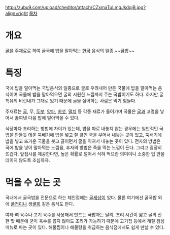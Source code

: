 http://zubu9.com/upload/cheditor/attach/CZxmaTuLmgJkdqjB.jpg?align=right
[[목차]]

= 개요 =
[[굴]]을 주재료로 하여 굴국에 밥을 말아먹는 [[한국]] 음식의 일종.~~뀱밥~~ 

= 특징 =
국에 밥을 말아먹는 국밥음식의 일종으로 굴로 우려내어 만든 국물에 밥을 말아먹는 음식이며 국물에 밥을 말아먹으면 굴의 시원한 느낌까지 주는 국밥이기도 하다. 하지만 굴 특유의 비린내가 그대로 있기 때문에 굴을 싫어하는 사람은 먹기 힘들다.

주재료는 [[굴]], 무, [[두부]], [[양파]], [[버섯]], [[멸치]] 등 각종 재료가 들어가며 국물은 [[굴]]과 고명을 넣어서 끓여낸 다음 밥에 말아먹을 수 있다. 

식당마다 조리하는 방법에 차이가 있는데, 밥을 따로 내놓지 않는 경우에는 일반적인 국밥을 만들듯 데운 뚝배기에 밥을 넣고 잘 끓인 국을 부어서 내놓는 곳이 있고, 뚝배기에 밥을 넣고 뜨거운 국물을 붓고 끓이면서 굴을 익혀서 내놓는 곳이 있다. 전자의 방법은 국에 밥을 넣어 말아먹는 느낌을, 후자의 방법은 죽을 먹는 느낌이 든다. 그리고 굉장히 뜨겁다. 앞접시를 제공한다면, 높은 확률로 덜어서 식혀 먹으란 의미이니 소중한 입 안을 데이지 않도록 조심하자.

= 먹을 수 있는 곳 =
국내에서 굴국밥을 전문으로 하는 체인점에는 [[굴세상]]이 있다. 물론 여기에선 굴국밥 외에 [[굴전]]이나 생[[굴회]] 같은 음식도 판다.

여타 뼈 육수나 고기 육수를 사용해서 만드는 국밥과는 달리, 조리 시간이 짧고 굴의 진한 맛 때문에 굳이 육수를 뽑지 않아도 조리가 가능하기 때문에 고기집 등에서 계절 점심 메뉴로 파는 곳이 있다. 해물찜이나 해물탕을 취급하는 음식점에서도 쉽게 만날 수 있다.
